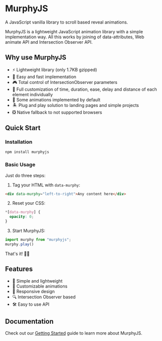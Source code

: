 # MurphyJS

A JavaScript vanilla library to scroll based reveal animations.

MurphyJS is a lightweight JavaScript animation library with a simple implementation way. All this works by joining of data-attributes, Web animate API and Intersection Observer API.

## Why use MurphyJS

- ⚡️ Lightweight library (only 1.7KB gzipped)
- 🍎 Easy and fast implementation
- 🎮 Total control of IntersectionObserver parameters
- 🎨 Full customization of time, duration, ease, delay and distance of each element individually
- 🎁 Some animations implemented by default
- 🏝 Plug and play solution to landing pages and simple projects
- ❎ Native fallback to not supported browsers

## Quick Start

### Installation

```bash
npm install murphyjs
```

### Basic Usage

Just do three steps:

1. Tag your HTML with `data-murphy`:
```html
<div data-murphy="left-to-right">Any content here</div>
```

2. Reset your CSS:
```css
*[data-murphy] {
  opacity: 0;
}
```

3. Start MurphyJS:
```javascript
import murphy from "murphyjs";
murphy.play()
```

That's it! 🤟🏿

## Features

- 🚀 Simple and lightweight
- 🎨 Customizable animations
- 📱 Responsive design
- 🔍 Intersection Observer based
- 🛠️ Easy to use API

## Documentation

Check out our [Getting Started](/getting-started) guide to learn more about MurphyJS. 
